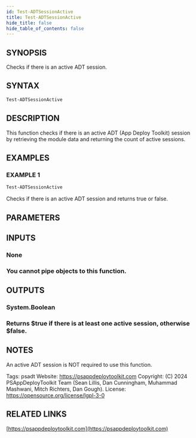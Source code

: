 ```yaml
---
id: Test-ADTSessionActive
title: Test-ADTSessionActive
hide_title: false
hide_table_of_contents: false
---
```


## SYNOPSIS

Checks if there is an active ADT session.

## SYNTAX

```powershell
Test-ADTSessionActive
```

## DESCRIPTION

This function checks if there is an active ADT (App Deploy Toolkit) session by retrieving the module data and returning the count of active sessions.

## EXAMPLES

### EXAMPLE 1

```powershell
Test-ADTSessionActive
```

Checks if there is an active ADT session and returns true or false.

## PARAMETERS

## INPUTS

### None

### You cannot pipe objects to this function.

## OUTPUTS

### System.Boolean

### Returns $true if there is at least one active session, otherwise $false.

## NOTES

An active ADT session is NOT required to use this function.

Tags: psadt
Website: https://psappdeploytoolkit.com
Copyright: (C) 2024 PSAppDeployToolkit Team (Sean Lillis, Dan Cunningham, Muhammad Mashwani, Mitch Richters, Dan Gough).
License: https://opensource.org/license/lgpl-3-0

## RELATED LINKS

[https://psappdeploytoolkit.com](https://psappdeploytoolkit.com)
